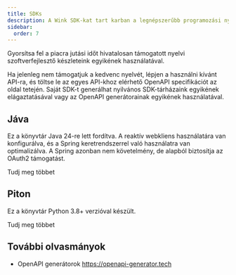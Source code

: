 ```yaml
---
title: SDKs
description: A Wink SDK-kat tart karban a legnépszerűbb programozási nyelvekhez.
sidebar:
  order: 7
---
```


Gyorsítsa fel a piacra jutási időt hivatalosan támogatott nyelvi szoftverfejlesztő készleteink egyikének használatával.

Ha jelenleg nem támogatjuk a kedvenc nyelvét, lépjen a használni kívánt API-ra, és töltse le az egyes API-khoz elérhető OpenAPI specifikációt az oldal tetején. Saját SDK-t generálhat nyilvános SDK-tárházaink egyikének elágaztatásával vagy az OpenAPI generátorainak egyikének használatával.

## Jáva

Ez a könyvtár Java 24-re lett fordítva. A reaktív webkliens használatára van konfigurálva, és a Spring keretrendszerrel való használatra van optimalizálva. A Spring azonban nem követelmény, de alapból biztosítja az OAuth2 támogatást.

<LinkButton href="https://github.com/wink-travel/wink-sdk-java" variant="secondary" icon="external">
  Tudj meg többet
</LinkButton>


## Piton

Ez a könyvtár Python 3.8+ verzióval készült.

<LinkButton href="https://github.com/wink-travel/wink-sdk-python" variant="secondary" icon="external">
  Tudj meg többet
</LinkButton>


## További olvasmányok

* OpenAPI generátorok https://openapi-generator.tech

